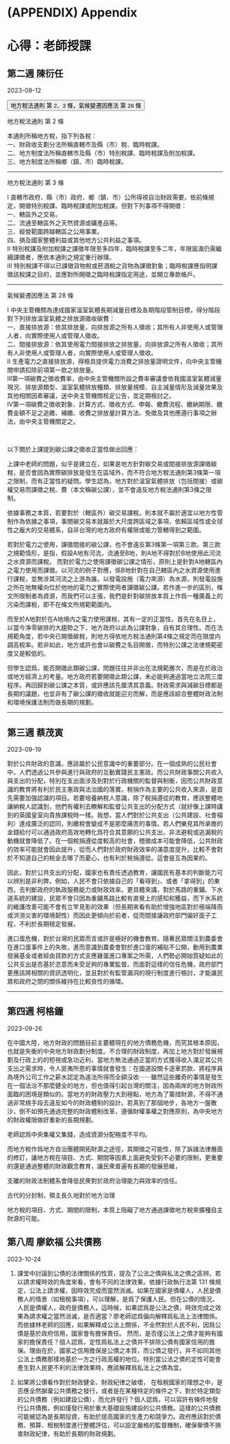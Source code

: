 # (APPENDIX) Appendix {-} 

#  心得：老師授課 

## 第二週 陳衍任
2023-09-12


<button type="button" class="collapsible">地方稅法通則 第 2、3 條，氣候變遷因應法 第 28 條</button>
<div class="content">
  <p>

地方稅法通則 第 2 條
  
本通則所稱地方稅，指下列各稅：  
    一、財政收支劃分法所稱直轄市及縣（市）稅、臨時稅課。  
    二、地方制度法所稱直轄市及縣（市）特別稅課、臨時稅課及附加稅課。  
    三、地方制度法所稱鄉（鎮、市）臨時稅課。

---

地方稅法通則 第 3 條
  
I   直轄市政府、縣（市）政府、鄉（鎮、市）公所得視自治財政需要，依前條規定，開徵特別稅課、臨時稅課或附加稅課。但對下列事項不得開徵：  
        一、轄區外之交易。  
        二、流通至轄區外之天然資源或礦產品等。  
        三、經營範圍跨越轄區之公用事業。  
        四、損及國家整體利益或其他地方公共利益之事項。  
II  特別稅課及附加稅課之課徵年限至多四年，臨時稅課至多二年，年限屆滿仍需繼續課徵者，應依本通則之規定重行辦理。  
III 特別稅課不得以已課徵貨物稅或菸酒稅之貨物為課徵對象；臨時稅課應指明課徵該稅課之目的，並應對所開徵之臨時稅課指定用途，並開立專款帳戶。

---

氣候變遷因應法 第 28 條
  
I 中央主管機關為達成國家溫室氣體長期減量目標及各期階段管制目標，得分階段對下列排放溫室氣體之排放源徵收碳費：  
    一、直接排放源：依其排放量，向排放源之所有人徵收；其所有人非使用人或管理人者，向實際使用人或管理人徵收。  
    二、間接排放源：依其使用電力間接排放之排放量，向排放源之所有人徵收；其所有人非使用人或管理人者，向實際使用人或管理人徵收。  
II 生產電力之直接排放源，得檢具提供電力消費之排放量證明文件，向中央主管機關申請扣除前項第一款之排放量。  
III第一項碳費之徵收費率，由中央主管機關所設之費率審議會依我國溫室氣體減量現況、排放源類型、溫室氣體排放種類、排放量規模、自主減量情形及減量效果及其他相關因素審議，送中央主管機關核定公告，並定期檢討之。  
IV第一項碳費之徵收對象、計算方式、徵收方式、申報、繳費流程、繳納期限、繳費金額不足之追繳、補繳、收費之排放量計算方法、免徵及其他應遵行事項之辦法，由中央主管機關定之。

</p>
</div>
<br>



以下關於上課提到碳公課之徵收正當性做出回應：

上課中老師的問題，似乎是建立在，如果是地方針對碳交易或間接排放源課徵碳稅，是否會因為實際碳排放是發生在區域外，而不符合地方稅法通則第3條第一項之限制，而有正當性的疑問。學生認為，地方對於溫室氣體排放（包括間接）或碳權交易而課徵之稅、費（本文稱碳公課），並不會違反地方稅法通則第3條之限制。

依據事務之本質，若要對於（轄區外）碳交易課稅，則本就不屬於適宜以地方性管制作為依據之事項，事關碳交易本就屬於大尺度跨區域之事項，依賴區域性或全球性之龐大的交易體系，自非台灣的地方政府有權限或能力管轄得到之範圍。

若對於電力之使用，課徵間接的碳公課，也不會違反第3條第一項第三款。第三款之規範情形，是指，假設A地有河流，流通至B地，則A地不得對於B地使用此河流之水資源而課稅。
而對於電力之使用課徵碳公課之情形，原則上是針對A地轄區內之電力使用而課徵。以河流的例子對應，係B地針對在自己轄區內之水資源使用進行課稅，並無涉其河流之上游為誰。以發電設施（電力來源）為水源，則發電設施之所在地無權向位於他地的電力之實際使用者課徵碳公課。若作進一步的區別，條文所限制者為資源，而我們可以主張，我們是針對碳排放本質上作爲一種廣義上的污染而課稅，即不在條文所規範範圍内。

而至於A地對於在A地境内之電力使用課稅，其有一定的正當性。首先在名目上，以當今净零碳排的大趨勢之下，地方政府以此為公課對象，自有其合理性。而在法規範角度，若中央已開徵碳稅，則地方得依地方稅法通則第4條之規定而在限度内調高稅率。若非如此，地方或許也會以碳費之名目開徵，而特別公課之法律規範密度又是較低的。

但學生認爲，能否開徵此類碳公課，問題往往并非出在法規範層次，而是在於政治或地方經濟上的考量。地方政府若要開徵此類公課，未必能夠通過當地立法院三度程序。再回歸到碳公課之本質，或許應該先厘清其意義。財政需求與減碳目標都是長期的議題，也並非有了碳公課的徵收就能迎刃而解，而是應該綜合整體財政法制和環境保護法制而做長期的規劃。


---

## 第三週 蔡茂寅
2023-09-19


對於公共財政的意識，應該屬於公民意識中的重要部分。在一個成熟的公民社會中，人們透過公共參與進行與政府的互動實踐民主憲政。而公共財政事關公共收入與支出的分配，特別在支出面涉及到對於行政機關的監督與制衡，因而公共財政意識的教育將有利於民主憲政與法治國的落實。稅捐作為主要的公共收入來源，是首先需要加強認識的項目。若要培養納稅人意識，除了稅捐遵從的教育，應該整體地讓納稅人認識到，他們有權利去瞭解和監督公共支出的分配方式（就好像上課時講到的英國皇室向貴族課稅時一樣。我想，當人們對於公共支出（公共建設、社會福利）達成廣泛的認同，則繳稅會變成不是那麼痛苦的事情。若人們樂見其所承擔的金錢給付可以通過政府高效地轉化爲符合其意願的公共支出，非法避稅或逃漏稅的動機就會降低了。在一個稅捐遵從度較高的社會，稽徵成本可能會降低，公共財政的效率可能就會因此提升，從而人們對於政府財政效率的滿意度提升，比較不會對於不知道自己的稅金去哪了而憂心，也有利於稅捐遵從。這會是互為因果的。

因此，對於公共支出的分配，國家也有責任透過教育，讓國民有基本的判斷能力可以辨別是非利弊。例如，人民不會只依據自己的「看得到」、或者「拿得到」的東西，去判斷政府的執政服務能力或財政效率。更具體來講，對於馬路的重鋪、下水道系統的建設，民眾不會只因為重鋪馬路比較有直覺上的感知和獲益，而下水系統的維護改善可能不會有立竿見影的效果（但長期來看有助於增強地區對於極端降雨或洪澇災害的環境韌性）而因此更傾向於前者，從而間接讓政府部門偏好面子工程，不利於長期穩定發展。

進口蛋危機，對於台灣的民眾而言或許是極好的機會教育。隨著民眾關注到農委會在進口蛋事件上的失敗，進而意識到農委會對於進口蛋的補貼不公開，動用到農業發展基金或者經由貸款的方式支應雞蛋進口專案之所需，人們勢必開始質疑如此的公共支出是否基於恣意而未受足夠的專業監督。而面對這樣的信任危機，政府部門更應該將相關的資訊透明化，並且對於有監管漏洞的現行制度進行檢討，才能讓民眾和政府之間的關係維持在比較良性的循環。

---


## 第四週 柯格鐘

2023-09-26


在中國大陸，地方財政的問題目前主要體現在的地方債務危機，而究其根本原因，也就是失衡的中央地方財政劃分制度。不合理的財政制度，再加上地方對於發展規劃及行政上的的短視或急功近利，當地方無法通過正當的方式獲得收入滿足其公共支出之需求時，令人匪夷所思的事情就會發生：在國道設關卡逐車罰款、將程序員為境外公司工作之薪水認定為違法所得而全額沒收⋯⋯雖然這些離奇的事情是發生在一個法治不那麼健全的地方，但也值得引起台灣的關注，因為兩岸的地方財政所面臨的困境是類似的。當地方的財政壓力大到極點，地方為了籌措財源，不得不通過非常規手段去違反如今的財政體制的設計。若真到了那個地步，各地方一盤散沙，倒不如預先通過完整的財政體制改革，遵循財權事權之對應原則，為中央地方的財政權限做好重新的長期規劃。

老師認爲中央集權又集錢，造成資源分配極度不平均。

而地方稅作爲地方自治團體開拓財源之途徑，其開徵之可能性，除了訴諸法律層面的修訂，讓地方稅在項目、方式、期間等因素上面避免受到不必要的限制，更重要的還是通過整體的財政觀念教育，讓民衆普遍有長期的發展思維，

支離的財政法制體系會降低民衆對於政府治理能力與效率的信任。


古代的分封制，領主長久地對於地方治理

地方稅的項目、方式、期間的限制，本質上阻礙了地方通過課徵地方稅來擴種自主財源的可能。




## 第八周 廖欽福 公共債務 

2023-10-24

1. 課堂中討論到公債的法律關係的性質，提及了公法之債與私法之債之區辨。若以請求權時效的角度來看，會有不同的法律效果。依據行政執行法第 131 條規定，公法上請求權，因時效完成而當然消滅。如果在國家是債權人，人民是債務人的情景（如租稅事項），可以理解，是爲了保護人民。但在公債的情況，人民是債權人，政府是債務人，這時候，如果認爲是公法之債，時效完成之效果為請求權之當然消滅，是否適當？廖老師認爲偏向解釋爲私法上法律關係。而依據林老師的回應，如果解釋成公法上關係，不全然對於人民不利，因爲公債是基於政府信用，國家會有擔保責任。
然而，是否僅公法上之債才能夠有國家的擔保責任？個人認爲，定性爲私法上之債并不排除公債有國家信用的擔保。理由在於，國家之信用擔保是公債之本質，而公債之發行，并不如同其他公法上債務那樣地基於一方之行政高權的地位。特別當公法之債的定性可能會產生對人民更不利的法律效果時，應該解釋爲私法上之債為宜。

1. 如果將公債看作對於財政健全、財政紀律之破壞，
在租稅國家的理想之中，是否應全然摒棄公共債務之發行，或者是在某種特定的條件之下，對於特定類型的公共債務（例如建設公債），而允許發行？個人認爲，可以容許有條件地發行公共債務，例如僅發行用於重大基礎設施建設的公共債務。這樣的公共債務可能被認為是長期投資，有助於提高國家的生產力和競爭力。政府應該對於債務、預算、租稅制度進行整體評估，可以設定嚴格的監督機制，確保舉債不損害財政紀律，有助於長期的財政規劃。
